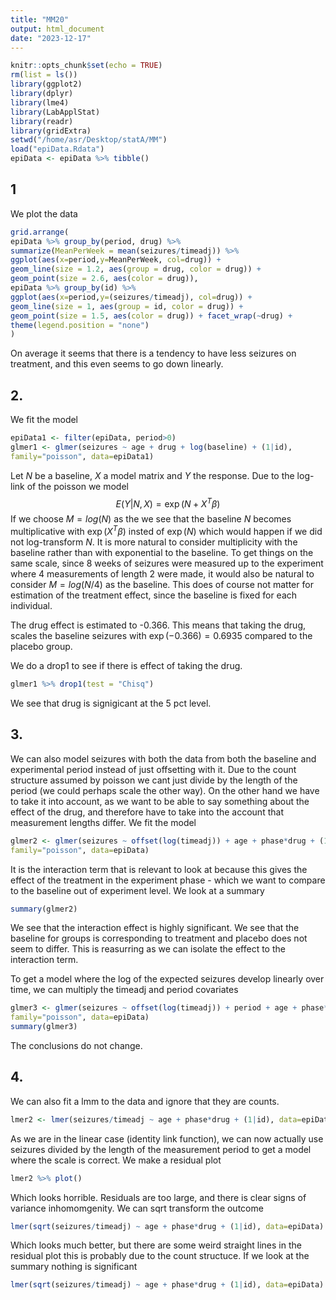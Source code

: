 ```yaml
---
title: "MM20"
output: html_document
date: "2023-12-17"
---
```


```r
knitr::opts_chunk$set(echo = TRUE)
rm(list = ls())
library(ggplot2)
library(dplyr)
library(lme4)
library(LabApplStat)
library(readr)
library(gridExtra)
setwd("/home/asr/Desktop/statA/MM")
load("epiData.Rdata")
epiData <- epiData %>% tibble()

```

## 1 

We plot the data

```r
grid.arrange(
epiData %>% group_by(period, drug) %>%
summarize(MeanPerWeek = mean(seizures/timeadj)) %>%
ggplot(aes(x=period,y=MeanPerWeek, col=drug)) +
geom_line(size = 1.2, aes(group = drug, color = drug)) +
geom_point(size = 2.6, aes(color = drug)),
epiData %>% group_by(id) %>%
ggplot(aes(x=period,y=(seizures/timeadj), col=drug)) +
geom_line(size = 1, aes(group = id, color = drug)) +
geom_point(size = 1.5, aes(color = drug)) + facet_wrap(~drug) +
theme(legend.position = "none")
)
```

On average it seems that there is a tendency to have less seizures on treatment, and this even seems to go down linearly.

## 2.

We fit the model
```r
epiData1 <- filter(epiData, period>0)
glmer1 <- glmer(seizures ~ age + drug + log(baseline) + (1|id),
family="poisson", data=epiData1)
```
Let $N$ be a baseline, $X$ a model matrix and $Y$ the response. Due to the log-link of the poisson we model
$$
E(Y|N,X) = \exp(N + X^T\beta)
$$
If we choose $M = log(N)$ as the we see that the baseline $N$ becomes multiplicative with $\exp(X^T\beta)$ insted of $\exp(N)$ which would happen if we did not log-transform $N$. It is more natural to consider multiplicity with the baseline rather than with exponential to the baseline. To get things on the same scale, since 8 weeks of seizures were measured up to the experiment where 4 measurements of length 2 were made, it would also be natural to consider $M = log(N/4)$ as the baseline. This does of course not matter for estimation of the treatment effect, since the baseline is fixed for each individual. 

The drug effect is estimated to -0.366. This means that taking the drug, scales the baseline seizures with $\exp(-0.366) = 0.6935$ compared to the placebo group.

We do a drop1 to see if there is effect of taking the drug.
```r
glmer1 %>% drop1(test = "Chisq")
```
We see that drug is signigicant at the 5 pct level.

## 3.

We can also model seizures with both the data from both the baseline and experimental period instead of just offsetting with it. Due to the count structure assumed by poisson we cant just divide by the length of the period (we could perhaps scale the other way). On the other hand we have to take it into account, as we want to be able to say something about the effect of the drug, and therefore have to take into the account that measurement lengths differ. We fit the model 

```r
glmer2 <- glmer(seizures ~ offset(log(timeadj)) + age + phase*drug + (1|id),
family="poisson", data=epiData)
```
It is the interaction term that is relevant to look at because this gives the effect of the treatment in the experiment phase - which we want to compare to the baseline out of experiment level. We look at a summary
```r
summary(glmer2)
```
We see that the interaction effect is highly significant. We see that the baseline for groups is corresponding to treatment and placebo does not seem to differ. This is reasurring as we can isolate the effect to the interaction term. 


To get a model where the log of the expected seizures develop linearly over time, we can multiply the timeadj and period covariates
```r
glmer3 <- glmer(seizures ~ offset(log(timeadj)) + period + age + phase*drug + (1|id),
family="poisson", data=epiData)
summary(glmer3)
```
The conclusions do not change.

## 4.

We can also fit a lmm to the data and ignore that they are counts.

```r
lmer2 <- lmer(seizures/timeadj ~ age + phase*drug + (1|id), data=epiData)
```
As we are in the linear case (identity link function), we can now actually use seizures divided by the length of the measurement period to get a model where the scale is correct. We make a residual plot
```r
lmer2 %>% plot()
```
Which looks horrible. Residuals are too large, and there is clear signs of variance inhomomgenity. We can sqrt transform the outcome
```r
lmer(sqrt(seizures/timeadj) ~ age + phase*drug + (1|id), data=epiData) %>% plot()
```
Which looks much better, but there are some weird straight lines in the residual plot this is probably due to the count structuce. If we look at the summary nothing is significant
```r
lmer(sqrt(seizures/timeadj) ~ age + phase*drug + (1|id), data=epiData) %>% summary()
```



